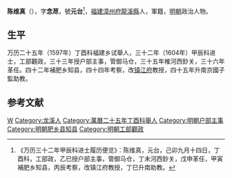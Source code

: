 {{Otheruses|other=名为陈念荩的其他人物|陈念荩}}

'''陈维真'''（{{bd|？||？|catIdx=}}），字'''念荩'''，號'''元台'''<ref>《万历三十二年甲辰科进士履历便览》：陈维真，元台，己卯九月十四日，丁酉科，工部政，乙巳授户部主事，管御马仓，丁未河西鈔关，戊申革任，甲寅補肥乡知县，丙辰考察，改镇江府教授，丁巳升南助教。</ref>，[[福建|福建]][[漳州府|漳州府]][[龍溪縣|龍溪縣]]人，軍籍，[[明朝|明朝]]政治人物。

== 生平 ==
万历二十五年（1597年）丁酉科福建乡试舉人，三十二年（1604年）甲辰科进士，工部觀政，三十三年授户部主事，管御马仓，三十五年榷河西鈔关，三十六年革任。四十二年補肥乡知县，四十四年考察，改[[镇江府|镇江府]]教授，四十五年升南京國子監助教。

==参考文献==
{{reflist}}

{{萬曆三十二年甲辰科殿試金榜}}

{{Authority control}}

{{DEFAULTSORT:}}
[[Category:陈姓|W]]
[[Category:龙溪人|Category:龙溪人]]
[[Category:萬曆二十五年丁酉科舉人|Category:萬曆二十五年丁酉科舉人]]
[[Category:明朝户部主事|Category:明朝户部主事]]
[[Category:明朝肥乡县知县|Category:明朝肥乡县知县]]
[[Category:明朝工部觀政|Category:明朝工部觀政]]